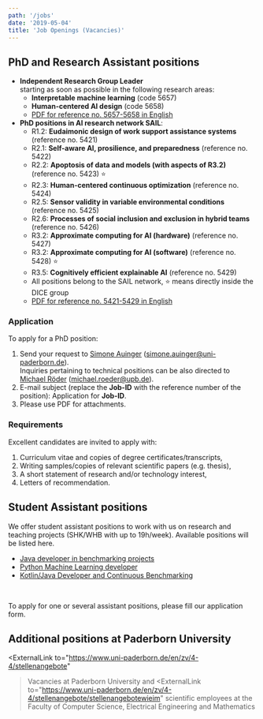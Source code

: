 ```yaml
---
path: '/jobs'
date: '2019-05-04'
title: 'Job Openings (Vacancies)'
---
```


## PhD and Research Assistant positions

- **Independent Research Group Leader**  
  starting as soon as possible in the following research areas:
    - **Interpretable machine learning** (code 5657)
    - **Human-centered AI design** (code 5658)
    - [PDF for reference no. 5657-5658 in English](https://hobbitdata.informatik.uni-leipzig.de/dice-website/jobs/Kennziffer5657_5658.pdf)
- **PhD positions in AI research network SAIL**:
    - R1.2: **Eudaimonic design of work support assistance systems** (reference no. 5421)
    - R2.1: **Self-aware AI, prosilience, and preparedness** (reference no. 5422)
    - R2.2: **Apoptosis of data and models (with aspects of R3.2)** (reference no. 5423) ⭐
    - R2.3: **Human-centered continuous optimization** (reference no. 5424)
    - R2.5: **Sensor validity in variable environmental conditions** (reference no. 5425)
    - R2.6: **Processes of social inclusion and exclusion in hybrid teams** (reference no. 5426)
    - R3.2: **Approximate computing for AI (hardware)** (reference no. 5427)
    - R3.2: **Approximate computing for AI (software)** (reference no. 5428) ⭐
    - R3.5: **Cognitively efficient explainable AI** (reference no. 5429)
    - All positions belong to the SAIL network, ⭐ means directly inside the DICE group
    - [PDF for reference no. 5421-5429 in English](https://www.uni-paderborn.de/fileadmin/zv/4-4/stellenangebote/Kennziffer5421-5429.pdf)


### Application

To apply for a PhD position:

1. Send your request to [Simone Auinger](/SimoneAuinger) (<a href="mailto:simone.auinger@uni-paderborn.de">simone.auinger@uni-paderborn.de</a>).  
   Inquiries pertaining to technical positions can be also directed to [Michael Röder](/MichaelRoeder) (<a href="mailto:michael.roeder@upb.de">michael.roeder@upb.de</a>).
2. E-mail subject (replace the __Job-ID__ with the reference number of the position): Application for __Job-ID__.
3. Please use PDF for attachments.


### Requirements

Excellent candidates are invited to apply with:

1. Curriculum vitae and copies of degree certificates/transcripts,
2. Writing samples/copies of relevant scientific papers (e.g. thesis),
3. A short statement of research and/or technology interest,
4. Letters of recommendation.


## Student Assistant positions

We offer student assistant positions to work with us on research and teaching projects (SHK/WHB with up to 19h/week). Available positions will be listed here.

* [Java developer in benchmarking projects](/jobs/StudentAssistant-Java-Benchmarking)
* [Python Machine Learning developer](/jobs/StudentAssistant-Python-Machine-Learning)
* [Kotlin/Java Developer and Continuous Benchmarking](/jobs/StudentAssistant-Kotlin-Java-Continuous-Benchmarking)

<br />

To apply for one or several assistant positions, please fill our <ExternalLink to="https://umfragen.uni-paderborn.de/index.php/143257">application form</ExternalLink>.

## Additional positions at Paderborn University

<ExternalLink
     to="https://www.uni-paderborn.de/en/zv/4-4/stellenangebote"
   >Vacancies at Paderborn University</ExternalLink> and <ExternalLink
     to="https://www.uni-paderborn.de/en/zv/4-4/stellenangebote/stellenangebotewieim"
   >scientific employees at the Faculty of Computer Science, Electrical Engineering and Mathematics</ExternalLink>

